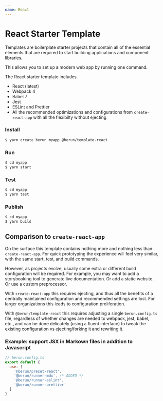 ```yaml
---
name: React
---
```


# React Starter Template

Templates are boilerplate starter projects that contain all of the essential elements 
that are required to start building applications and component libraries.

This allows you to set up a modern web app by running one command.

The React starter template includes

* React (latest)
* Webpack 4
* Babel 7
* Jest
* ESLint and Prettier
* All the recommended optimizations and configurations from `create-react-app` with all the flexibilty without ejecting.

### Install
 
```bash
$ yarn create berun myapp @berun/template-react
```

### Run

```bash
$ cd myapp
$ yarn start
```

### Test

```bash
$ cd myapp
$ yarn test
```

### Publish

```bash
$ cd myapp
$ yarn build
```


## Comparison to `create-react-app`

On the surface this template contains nothing more and nothing less than `create-react-app`.  For 
quick prototyping the experience will feel very similar, with the same start, test, and build commands.

However, as projects evolve, usually some extra or different build configuration will be required.  For
example, you may want to add a storybooking tool to generate live documentation.   Or add a static website.
Or use a custom preprocessor.   

With `create-react-app` this requires ejecting, and thus all the benefits of a centrally maintained configuration
and recommended settings are lost.  For larger organizations this leads to configuration proliferation.

With `@berun/template-react` this requires adjusting a single `berun.config.ts` file, regardless of whether
changes are needed to webpack, jest, babel, etc., and can be done delicately (using a fluent interface) 
to tweak the existing configuration vs ejecting/forking it and rewriting it.  


### Example: support JSX in Markown files in addition to Javascript

```js
// berun.config.ts
export default {
  use: [
    '@berun/preset-react',
    '@berun/runner-mdx', /* ADDED */
    '@berun/runner-eslint',
    '@berun/runner-prettier'
  ]
}
```

